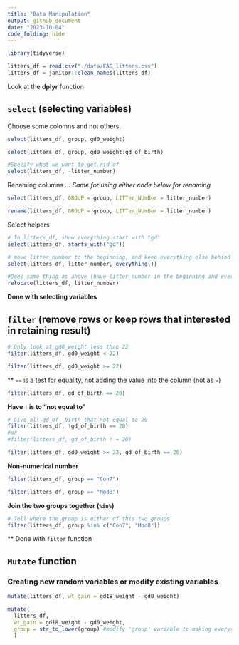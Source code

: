 ```yaml
---
title: "Data Manipulation"
output: github_document
date: "2023-10-04"
code_folding: hide
---
```


```r
library(tidyverse)
```

```r
litters_df = read.csv("./data/FAS_litters.csv")
litters_df = janitor::clean_names(litters_df)
```


Look at the **dplyr** function

## `select` (selecting variables)

Choose some colomns and not others.

```r

select(litters_df, group, gd0_weight)

```

```r
select(litters_df, group, gd0_weight:gd_of_birth)
```

```r
#Specify what we want to get rid of
select(litters_df, -litter_number)
```

Renaming columns ...
*Same for using either code below for renaming*
```r
select(litters_df, GROUP = group, LITTer_NUmBer = litter_number)
```

```r
rename(litters_df, GROUP = group, LITTer_NUmBer = litter_number)
```

Select helpers

```r
# In litters_df, show everything start with "gd"
select(litters_df, starts_with("gd"))
```

```r
# move litter_number to the beginning, and keep everything else behind
select(litters_df, litter_number, everything())
```


```r
#Does same thing as above (have litter_number in the beginning and everything behind)
relocate(litters_df, litter_number)
```

**Done with selecting variables**


## `filter` (remove rows or keep rows that interested in retaining result)

```r
# Only look at gd0_weight less than 22
filter(litters_df, gd0_weight < 22)
```

```r
filter(litters_df, gd0_weight >= 22)
```

** `==` is a test for equality, not adding the value into the column (not as `=`)

```r
filter(litters_df, gd_of_birth == 20)
```

**Have `!` is to "not equal to"**

```r
# Give all gd_of _birth that not equal to 20
filter(litters_df, !gd_of_birth == 20)
#or
#filter(litters_df, gd_of_birth ! = 20)
```

```r
filter(litters_df, gd0_weight >= 22, gd_of_birth == 20)
```

**Non-numerical number**
```r
filter(litters_df, group == "Con7")
```
```r
filter(litters_df, group == "Mod8")
```

**Join the two groups together (`%in%`)**
```r
# Tell where the group is either of this two groups
filter(litters_df, group %in% c("Con7", "Mod8"))
```
** Done with `filter` function

## `Mutate` function##
### Creating new random variables or modify existing variables###

```r
mutate(litters_df, wt_gain = gd18_weight - gd0_weight)
```

```r
mutate(
  litters_df, 
  wt_gain = gd18_weight - gd0_weight,
  group = str_to_lower(group) #modify 'group' variable tp making everything lower case
  )
```






